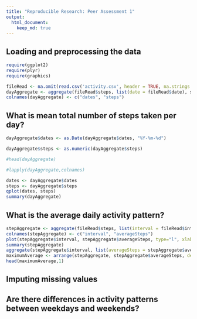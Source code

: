 ```yaml
---
title: "Reproducible Research: Peer Assessment 1"
output: 
  html_document:
    keep_md: true
---
```



## Loading and preprocessing the data

```r
require(ggplot2) 
require(plyr)
require(graphics)

fileRead <- na.omit(read.csv('activity.csv', header = TRUE, na.strings = "NA"))
dayAggregate <- aggregate(fileRead$steps, list(date = fileRead$date), sum)
colnames(dayAggregate) <- c("dates", "steps")


```

## What is mean total number of steps taken per day?

```r
dayAggregate$dates <- as.Date(dayAggregate$dates, "%Y-%m-%d")

dayAggregate$steps <- as.numeric(dayAggregate$steps)

#head(dayAggregate)

#lapply(dayAggregate,colnames)

dates <- dayAggregate$dates
steps <- dayAggregate$steps
qplot(dates, steps)
summary(dayAggregate)
```


## What is the average daily activity pattern?
```r
stepAggregate <- aggregate(fileRead$steps, list(interval = fileRead$interval), mean)
colnames(stepAggregate) <- c("interval", "averageSteps")
plot(stepAggregate$interval, stepAggregate$averageSteps, type="l", xlab = "5-minute intervals", ylab = "Average number of steps taken")
summary(stepAggregate)
aggregate(stepAggregate$interval, list(averageSteps = stepAggregate$averageSteps, max))
maximumAverage <- arrange(stepAggregate, stepAggregate$averageSteps, decreasing = TRUE)
head(maximumAverage,1)
```



## Imputing missing values




## Are there differences in activity patterns between weekdays and weekends?
